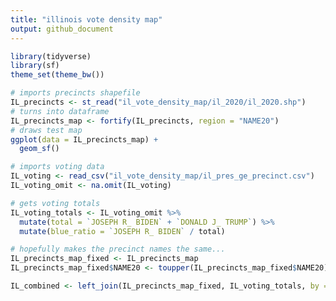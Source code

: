 ```yaml
---
title: "illinois vote density map"
output: github_document
---
```

```r
library(tidyverse)
library(sf)
theme_set(theme_bw())

# imports precincts shapefile 
IL_precincts <- st_read("il_vote_density_map/il_2020/il_2020.shp")
# turns into dataframe
IL_precincts_map <- fortify(IL_precincts, region = "NAME20")
# draws test map
ggplot(data = IL_precincts_map) +
  geom_sf()

# imports voting data
IL_voting <- read_csv("il_vote_density_map/il_pres_ge_precinct.csv")
IL_voting_omit <- na.omit(IL_voting)

# gets voting totals
IL_voting_totals <- IL_voting_omit %>% 
  mutate(total = `JOSEPH R_ BIDEN` + `DONALD J_ TRUMP`) %>% 
  mutate(blue_ratio = `JOSEPH R_ BIDEN` / total)

# hopefully makes the precinct names the same...
IL_precincts_map_fixed <- IL_precincts_map
IL_precincts_map_fixed$NAME20 <- toupper(IL_precincts_map_fixed$NAME20)

IL_combined <- left_join(IL_precincts_map_fixed, IL_voting_totals, by = c("NAME20", "PrecinctName"))

```

